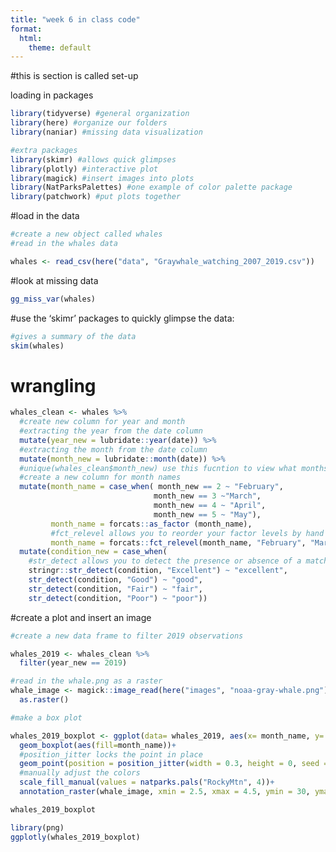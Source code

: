 ```yaml
---
title: "week 6 in class code"
format:
  html:
    theme: default
---
```

#this is section is called set-up 

loading in packages 
```r
library(tidyverse) #general organization
library(here) #organize our folders
library(naniar) #missing data visualization 

#extra packages 
library(skimr) #allows quick glimpses 
library(plotly) #interactive plot 
library(magick) #insert images into plots
library(NatParksPalettes) #one example of color palette package
library(patchwork) #put plots together 
``` 

#load in the data 
```r
#create a new object called whales 
#read in the whales data 

whales <- read_csv(here("data", "Graywhale_watching_2007_2019.csv"))

```

#look at missing data
```r
gg_miss_var(whales)
```

#use the 'skimr' packages to quickly glimpse the data:
```r
#gives a summary of the data
skim(whales)
```

# wrangling 
```r
whales_clean <- whales %>% 
  #create new column for year and month 
  #extracting the year from the date column 
  mutate(year_new = lubridate::year(date)) %>% 
  #extracting the month from the date column 
  mutate(month_new = lubridate::month(date)) %>% 
  #unique(whales_clean$month_new) use this fucntion to view what months whale observations take place 
  #create a new column for month names 
  mutate(month_name = case_when( month_new == 2 ~ "February",
                                month_new == 3 ~"March",
                                month_new == 4 ~ "April",
                                month_new == 5 ~ "May"),
         month_name = forcats::as_factor (month_name),
         #fct_relevel allows you to reorder your factor levels by hand 
         month_name = forcats::fct_relevel(month_name, "February", "March", "April", "May")) %>% 
  mutate(condition_new = case_when(
    #str_detect allows you to detect the presence or absence of a match
    stringr::str_detect(condition, "Excellent") ~ "excellent",
    str_detect(condition, "Good") ~ "good",
    str_detect(condition, "Fair") ~ "fair",
    str_detect(condition, "Poor") ~ "poor"))

```

#create a plot and insert an image 

```r
#create a new data frame to filter 2019 observations 

whales_2019 <- whales_clean %>% 
  filter(year_new == 2019)

#read in the whale.png as a raster 
whale_image <- magick::image_read(here("images", "noaa-gray-whale.png")) %>% 
  as.raster()

#make a box plot 

whales_2019_boxplot <- ggplot(data= whales_2019, aes(x= month_name, y= total))+
  geom_boxplot(aes(fill=month_name))+
  #position_jitter locks the point in place 
  geom_point(position = position_jitter(width = 0.3, height = 0, seed = 1))+
  #manually adjust the colors
  scale_fill_manual(values = natparks.pals("RockyMtn", 4))+
  annotation_raster(whale_image, xmin = 2.5, xmax = 4.5, ymin = 30, ymax = 60)

whales_2019_boxplot
```

```r
library(png)
ggplotly(whales_2019_boxplot)
```

